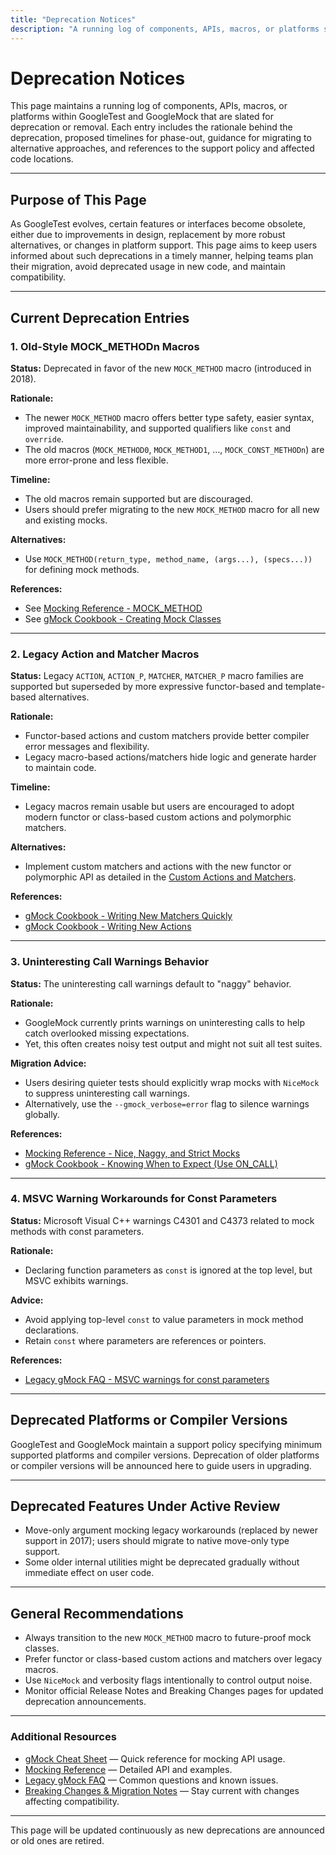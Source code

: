 ```yaml
---
title: "Deprecation Notices"
description: "A running log of components, APIs, macros, or platforms slated for deprecation or removal. Each entry provides rationale, timelines, advice for alternatives, and references to the support policy and affected code locations."
---
```


# Deprecation Notices

This page maintains a running log of components, APIs, macros, or platforms within GoogleTest and GoogleMock that are slated for deprecation or removal. Each entry includes the rationale behind the deprecation, proposed timelines for phase-out, guidance for migrating to alternative approaches, and references to the support policy and affected code locations.

---

## Purpose of This Page

As GoogleTest evolves, certain features or interfaces become obsolete, either due to improvements in design, replacement by more robust alternatives, or changes in platform support. This page aims to keep users informed about such deprecations in a timely manner, helping teams plan their migration, avoid deprecated usage in new code, and maintain compatibility.

---

## Current Deprecation Entries

### 1. Old-Style MOCK_METHODn Macros

**Status:** Deprecated in favor of the new `MOCK_METHOD` macro (introduced in 2018).

**Rationale:**
- The newer `MOCK_METHOD` macro offers better type safety, easier syntax, improved maintainability, and supported qualifiers like `const` and `override`.
- The old macros (`MOCK_METHOD0`, `MOCK_METHOD1`, ..., `MOCK_CONST_METHODn`) are more error-prone and less flexible.

**Timeline:**
- The old macros remain supported but are discouraged.
- Users should prefer migrating to the new `MOCK_METHOD` macro for all new and existing mocks.

**Alternatives:**
- Use `MOCK_METHOD(return_type, method_name, (args...), (specs...))` for defining mock methods.

**References:**
- See [Mocking Reference - MOCK_METHOD](https://github.com/google/googletest/blob/main/docs/reference/mocking.md#mock_method)
- See [gMock Cookbook - Creating Mock Classes](https://google.github.io/googletest/gmock_cook_book.html#CreatingMockClasses)

---

### 2. Legacy Action and Matcher Macros

**Status:** Legacy `ACTION`, `ACTION_P`, `MATCHER`, `MATCHER_P` macro families are supported but superseded by more expressive functor-based and template-based alternatives.

**Rationale:**
- Functor-based actions and custom matchers provide better compiler error messages and flexibility.
- Legacy macro-based actions/matchers hide logic and generate harder to maintain code.

**Timeline:**
- Legacy macros remain usable but users are encouraged to adopt modern functor or class-based custom actions and polymorphic matchers.

**Alternatives:**
- Implement custom matchers and actions with the new functor or polymorphic API as detailed in the [Custom Actions and Matchers](https://github.com/google/googletest/blob/main/docs/api-reference/extension-apis/custom-actions.md).

**References:**
- [gMock Cookbook - Writing New Matchers Quickly](https://google.github.io/googletest/gmock_cook_book.html#WritingNewMatchers)
- [gMock Cookbook - Writing New Actions](https://google.github.io/googletest/gmock_cook_book.html#WritingNewActions)

---

### 3. Uninteresting Call Warnings Behavior

**Status:** The uninteresting call warnings default to "naggy" behavior.

**Rationale:**
- GoogleMock currently prints warnings on uninteresting calls to help catch overlooked missing expectations.
- Yet, this often creates noisy test output and might not suit all test suites.

**Migration Advice:**
- Users desiring quieter tests should explicitly wrap mocks with `NiceMock` to suppress uninteresting call warnings.
- Alternatively, use the `--gmock_verbose=error` flag to silence warnings globally.

**References:**
- [Mocking Reference - Nice, Naggy, and Strict Mocks](https://github.com/google/googletest/blob/main/docs/api-reference/mocking-apis/mock-strictness.md)
- [gMock Cookbook - Knowing When to Expect (Use ON_CALL)](https://google.github.io/googletest/gmock_cook_book.html#UseOnCall)

---

### 4. MSVC Warning Workarounds for Const Parameters

**Status:** Microsoft Visual C++ warnings C4301 and C4373 related to mock methods with const parameters.

**Rationale:**
- Declaring function parameters as `const` is ignored at the top level, but MSVC exhibits warnings.

**Advice:**
- Avoid applying top-level `const` to value parameters in mock method declarations.
- Retain `const` where parameters are references or pointers.

**References:**
- [Legacy gMock FAQ - MSVC warnings for const parameters](https://google.github.io/googletest/gmock_faq.html#MSVCWarningConstParams)

---

## Deprecated Platforms or Compiler Versions

GoogleTest and GoogleMock maintain a support policy specifying minimum supported platforms and compiler versions. Deprecation of older platforms or compiler versions will be announced here to guide users in upgrading.

---

## Deprecated Features Under Active Review

- Move-only argument mocking legacy workarounds (replaced by newer support in 2017); users should migrate to native move-only type support.
- Some older internal utilities might be deprecated gradually without immediate effect on user code.

---

## General Recommendations

- Always transition to the new `MOCK_METHOD` macro to future-proof mock classes.
- Prefer functor or class-based custom actions and matchers over legacy macros.
- Use `NiceMock` and verbosity flags intentionally to control output noise.
- Monitor official Release Notes and Breaking Changes pages for updated deprecation announcements.

---

### Additional Resources

- [gMock Cheat Sheet](https://google.github.io/googletest/gmock_cheat_sheet.html) — Quick reference for mocking API usage.
- [Mocking Reference](https://google.github.io/googletest/reference/mocking.html) — Detailed API and examples.
- [Legacy gMock FAQ](https://google.github.io/googletest/gmock_faq.html) — Common questions and known issues.
- [Breaking Changes & Migration Notes](https://github.com/google/googletest/blob/main/docs/changelog/upgrade-guidance/breaking-changes.md) — Stay current with changes affecting compatibility.

---

This page will be updated continuously as new deprecations are announced or old ones are retired.


